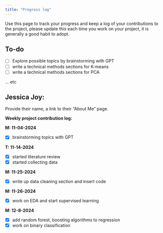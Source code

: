 ```yaml
---
title: "Progress log"
---
```


Use this page to track your progress and keep a log of your contributions to the project, please update this each time you work on your project, it is generally a good habit to adopt.


## To-do

* [ ] Explore possible topics by brainstorming with GPT 
* [ ] write a technical methods sections for K-means
* [ ] write a technical methods sections for PCA

... etc 

## Jessica Joy:

Provide their name, a link to their "About Me" page.


**Weekly project contribution log:**


**M: 11-04-2024** 

* [x] brainstorming topics with GPT 


**T: 11-14-2024** 

* [x] started literature review
* [x] started collecting data

**M: 11-25-2024** 

* [x] write up data cleaning section and insert code

**M: 11-26-2024** 

* [x] work on EDA and start supervised learning

**M: 12-8-2024** 

* [x] add random forest, boosting algorithms to regression
* [x] work on binary classification
